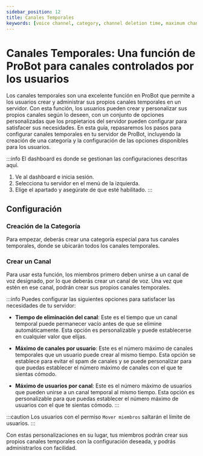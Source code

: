 ```yaml
---
sidebar_position: 12
title: Canales Temporales
keywords: [voice channel, category, channel deletion time, maximum channels per user, maximum users per channel]
---
```


# Canales Temporales: Una función de ProBot para canales controlados por los usuarios

Los canales temporales son una excelente función en ProBot que permite a los usuarios crear y administrar sus propios canales temporales en un servidor. Con esta función, los usuarios pueden crear y personalizar sus propios canales según lo deseen, con un conjunto de opciones personalizadas que los propietarios del servidor pueden configurar para satisfacer sus necesidades. En esta guía, repasaremos los pasos para configurar canales temporales en tu servidor de ProBot, incluyendo la creación de una categoría y la configuración de las opciones disponibles para los usuarios.

:::info
El dashboard es donde se gestionan las configuraciones descritas aquí.

1. Ve al dashboard e inicia sesión.
2. Selecciona tu servidor en el menú de la izquierda.
3. Elige el apartado y asegúrate de que esté habilitado.
   :::

## Configuración

### Creación de la Categoría

Para empezar, deberás crear una categoría especial para tus canales temporales, donde se ubicarán todos los canales temporales.

### Crear un Canal

Para usar esta función, los miembros primero deben unirse a un canal de voz designado, por lo que deberás crear un canal de voz. Una vez que estén en ese canal, podrán crear sus propios canales temporales.

:::info
Puedes configurar las siguientes opciones para satisfacer las necesidades de tu servidor:

- **Tiempo de eliminación del canal**: Este es el tiempo que un canal temporal puede permanecer vacío antes de que se elimine automáticamente. Esta opción es personalizable y puede establecerse en cualquier valor que elijas.

- **Máximo de canales por usuario**: Este es el número máximo de canales temporales que un usuario puede crear al mismo tiempo. Esta opción se establece para evitar el spam de canales y se puede personalizar para que puedas establecer el número máximo de canales con el que te sientas cómodo.

- **Máximo de usuarios por canal**: Este es el número máximo de usuarios que pueden unirse a un canal temporal al mismo tiempo. Esta opción es personalizable para que puedas establecer el número máximo de usuarios con el que te sientas cómodo.
  :::

:::caution
Los usuarios con el permiso `Mover miembros` saltarán el límite de usuarios.
:::

Con estas personalizaciones en su lugar, tus miembros podrán crear sus propios canales temporales con la configuración deseada, y podrás administrarlos con facilidad.
